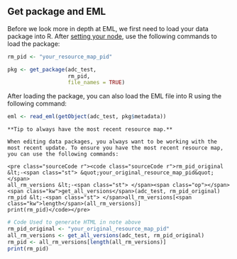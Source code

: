 ## Get package and EML

Before we look more in depth at EML, we first need to load your data package into R. After [setting your node](#set-dataone-nodes), use the following commands to load the package:

``` r
rm_pid <- "your_resource_map_pid"

pkg <- get_package(adc_test,
                   rm_pid,
                   file_names = TRUE)
```

After loading the package, you can also load the EML file into R using the following command:

``` r
eml <- read_eml(getObject(adc_test, pkg$metadata))
```

```block
**Tip to always have the most recent resource map.**

When editing data packages, you always want to be working with the most recent update. To ensure you have the most recent resource map, you can use the following commands:

<pre class="sourceCode r"><code class="sourceCode r">rm_pid_original &lt;-<span class="st"> &quot;your_original_resource_map_pid&quot;</span>
all_rm_versions &lt;-<span class="st"> </span><span class="op"></span><span class="kw">get_all_versions</span>(adc_test, rm_pid_original)
rm_pid &lt;-<span class="st"> </span>all_rm_versions[<span class="kw">length</span>(all_rm_versions)]
print(rm_pid)</code></pre>

```

``` r
# Code Used to generate HTML in note above
rm_pid_original <- "your_original_resource_map_pid"
all_rm_versions <- get_all_versions(adc_test, rm_pid_original)
rm_pid <- all_rm_versions[length(all_rm_versions)]
print(rm_pid)
```